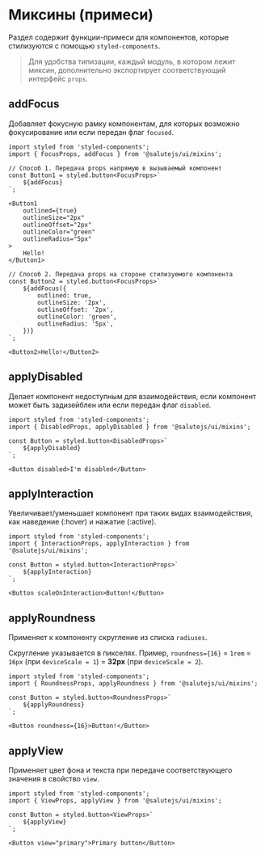 
<Meta title="Plasma/Mixins" />


# Миксины (примеси)
Раздел содержит функции-примеси для компонентов, которые стилизуются с помощью ``styled-components``.

> Для удобства типизации, каждый модуль, в котором лежит миксин, дополнительно экспортирует соответствующий интерфейс ``props``.

## addFocus
Добавляет фокусную рамку компонентам, для которых возможно фокусирование или если передан флаг ``focused``.
```tsx
import styled from 'styled-components';
import { FocusProps, addFocus } from '@salutejs/ui/mixins';

// Способ 1. Передача props напрямую в вызываемый компонент
const Button1 = styled.button<FocusProps>`
    ${addFocus}
`;

<Button1
    outlined={true}
    outlineSize="2px"
    outlineOffset="2px"
    outlineColor="green"
    outlineRadius="5px"
>
    Hello!
</Button1>

// Способ 2. Передача props на стороне стилизуемого компонента
const Button2 = styled.button<FocusProps>`
    ${addFocus({
        outlined: true,
        outlineSize: '2px',
        outlineOffset: '2px',
        outlineColor: 'green',
        outlineRadius: '5px',
    })}
`;

<Button2>Hello!</Button2>
```

## applyDisabled
Делает компонент недоступным для взаимодействия, если компонент может быть задизейблен или если передан флаг ``disabled``.
```tsx
import styled from 'styled-components';
import { DisabledProps, applyDisabled } from '@salutejs/ui/mixins';

const Button = styled.button<DisabledProps>`
    ${applyDisabled}
`;

<Button disabled>I'm disabled</Button>
```

## applyInteraction
Увеличивает/уменьшает компонент при таких видах взаимодействия, как наведение (:hover) и нажатие (:active).
```tsx
import styled from 'styled-components';
import { InteractionProps, applyInteraction } from '@salutejs/ui/mixins';

const Button = styled.button<InteractionProps>`
    ${applyInteraction}
`;

<Button scaleOnInteraction>Button!</Button>
```

## applyRoundness
Применяет к компоненту скругление из списка ``radiuses``.

Скругление указывается в пикселях.
Пример, ``roundness={16}`` = ``1rem`` = ``16px`` (при ``deviceScale = 1``) = **32px** (при ``deviceScale = 2``).
```tsx
import styled from 'styled-components';
import { RoundnessProps, applyRoundness } from '@salutejs/ui/mixins';

const Button = styled.button<RoundnessProps>`
    ${applyRoundness}
`;

<Button roundness={16}>Button!</Button>
```

## applyView
Применяет цвет фона и текста при передаче соответствующего значения в свойство ``view``.
```tsx
import styled from 'styled-components';
import { ViewProps, applyView } from '@salutejs/ui/mixins';

const Button = styled.button<ViewProps>`
    ${applyView}
`;

<Button view="primary">Primary button</Button>
```
